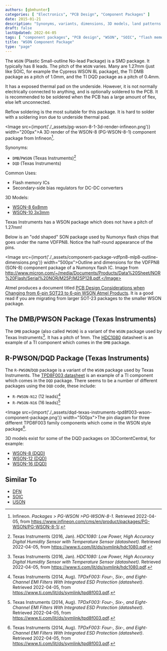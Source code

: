 ```yaml
---
authors: [gbmhunter]
categories: [ "Electronics", "PCB Design", "Component Packages" ]
date: 2015-01-21
description: "Synonyms, variants, dimensions, 3D models, land patterns and more info on the WSON component package."
draft: false
lastUpdated: 2022-04-05
tags: [ "component packages", "PCB design", "WSON", "SOIC", "flash memory", "DQD", "DMB", "PWSON", "SOT-23" ]
title: "WSON Component Package"
type: "page"
---
```



The `WSON` (Plastic Small-outline No-lead Package) is a SMD package. It typically has 8 leads. The pitch of the `WSON` varies. Many are 1.27mm (just like SOIC, for example the Cypress WSON 8L package), the TI DMB package as a pitch of 1.0mm, and the TI DQD package as a pitch of 0.4mm.

It has a exposed thermal pad on the underside. However, it is not normally electrically connected to anything, and is optionally soldered to the PCB. It is recommended to be soldered when the PCB has a large amount of flex, else left unconnected.

Reflow soldering is the most suitable for this package. It is hard to solder with a soldering iron due to underside thermal pad.

<Image src={import('./_assets/pg-wson-8-1-3d-render-infineon.png')} width="200px">A 3D render of the WSON-8 (PG-WSON-8-1) component package from Infineon[^bib-infineon-pg-wson-8-1].</Image>

Synonyms:

* `DMB`/`PWSON` (Texas Instruments)[^bib-ti-hdc1080-ds]
* `DQD` (Texas Instruments)

Common Uses:

* Flash memory ICs
* Secondary-side bias regulators for DC-DC converters

3D Models:

* [WSON-8 6x8mm](https://www.3dcontentcentral.com/download-model.aspx?catalogid=171&id=416428)
* [WSON-10 3x3mm](https://www.3dcontentcentral.com/download-model.aspx?catalogid=171&id=626725)

<Aside type="caution">
Texas Instruments has a WSON package which does not have a pitch of 1.27mm!
</Aside>

Below is an "odd shaped" SON package used by Numonyx flash chips that goes under the name VDFPN8. Notice the half-round appearance of the pins.

<Image src={import('./_assets/component-package-vdfpn8-mlp8-outline-dimensions.png')} width="500px">Outline and dimensions for the VDFPN8 (SON-8) component package of a Numonyx flash IC. Image from http://www.micron.com/~/media/Documents/Products/Data%20Sheet/NOR%20Flash/Serial%20NOR/M25P/M25P128.pdf.</Image>

Atmel produces a document titled [PCB Design Considerations when Changing from 6-pin SOT23 to 6-pin WSON Atmel Products](http://ww1.microchip.com/downloads/en/AppNotes/QAN0027_6-Pin-SOT23-to-6-Pin-WSON_1_05.pdf). It is a good read if you are migrating from larger SOT-23 packages to the smaller WSON package.

## The DMB/PWSON Package (Texas Instruments)

The `DMB` package (also called `PWSON`) is a variant of the `WSON` package used by Texas Instruments[^bib-ti-hdc1080-ds]. It has a pitch of 1mm. The [HDC1080](http://www.ti.com/lit/ds/symlink/hdc1080.pdf) datasheet is an example of a TI component which comes in the `DMB` package.

## R-PWSON/DQD Package (Texas Instruments)

The `R-PWSON`/`DQD` package is a variant of the `WSON` package used by Texas Instruments. The [TPD8F003 datasheet](http://www.ti.com/lit/ds/symlink/tpd8f003.pdf) is an example of a TI component which comes in the `DQD` package. There seems to be a number of different packages using the `DQD` code, these include:

* `R-PWSON-N12` (12 leads)[^bib-ti-tpdxf003-ds]
* `R-PWSON-N16` (16 leads)[^bib-ti-tpdxf003-ds]

<Image src={import('./_assets/dqd-texas-instruments-tpd8f003-wson-component-package.png')} width="500px">The pin diagram for three different TPD8F003 family components which come in the WSON style package[^bib-ti-tpdxf003-ds].</Image>

3D models exist for some of the DQD packages on 3DContentCentral, for example:

* [WSON-8 (DQD)](https://www.3dcontentcentral.com/download-model.aspx?catalogid=171&id=1025764)
* [WSON-12 (DQD)](https://www.3dcontentcentral.com/download-model.aspx?catalogid=171&id=1025763)
* [WSON-16 (DQD)](https://www.3dcontentcentral.com/download-model.aspx?catalogid=171&id=1025762)

## Similar To

* [DFN](/pcb-design/component-packages/dfn-component-package/)
* [SOIC](/pcb-design/component-packages/soic-component-package/)
* [USON](/pcb-design/component-packages/uson-component-package/)

[^bib-infineon-pg-wson-8-1]: Infineon. _Packages > PG-WSON >PG-WSON-8-1_. Retrieved 2022-04-05, from https://www.infineon.com/cms/en/product/packages/PG-WSON/PG-WSON-8-1/.
[^bib-ti-hdc1080-ds]: Texas Instruments (2016, Jan). _HDC1080: Low Power, High Accuracy Digital Humidity Sensor with Temperature Sensor (datasheet)_. Retrieved 2022-04-05, from https://www.ti.com/lit/ds/symlink/hdc1080.pdf.
[^bib-ti-tpdxf003-ds]: Texas Instruments (2014, Aug). _TPDxF003: Four-, Six-, and Eight-Channel EMI Filters With Integrated ESD Protection (datasheet)_. Retrieved 2022-04-05, from https://www.ti.com/lit/ds/symlink/tpd8f003.pdf.
